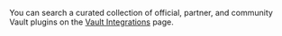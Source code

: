 <Tip>

You can search a curated collection of official, partner, and community Vault
plugins on the [Vault Integrations](/vault/integrations) page.

</Tip>
